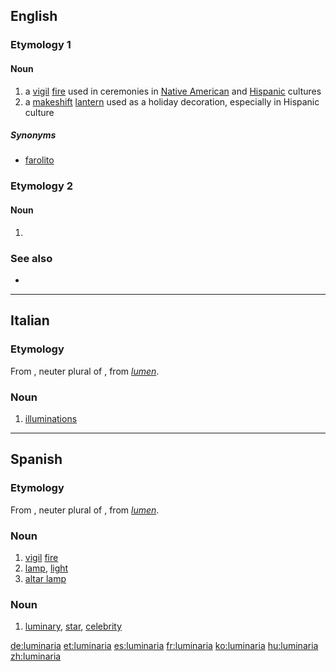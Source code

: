 ==English==

===Etymology 1===
{{etyl|es|en}}

====Noun====
{{en-noun}}

# a [[vigil]] [[fire]] used in ceremonies in [[Native American]] and [[Hispanic]] cultures
# a [[makeshift]] [[lantern]] used as a holiday decoration, especially in Hispanic culture

=====Synonyms=====
* {{sense|lantern}} [[farolito]]

===Etymology 2===

====Noun====
{{head|en|noun plural form}}

# {{plural of|luminarium|lang=en}}

===See also===
* {{pedialite}}

----

==Italian==

===Etymology===
From {{etyl|LL.|it}} {{term|luminaria|lang=la}}, neuter plural of {{term|luminare|lang=la}}, from {{etyl|la|it}} ''[[lumen]]''.

===Noun===
{{wikipedia|lang=it}}
{{it-noun|f}}

# {{context|chiefly|in the plural|lang=it}} [[illuminations]]

----

==Spanish==

===Etymology===
From {{etyl|LL.|es}} {{term|luminaria|lang=la}}, neuter plural of {{term|luminare|lang=la}}, from {{etyl|la|es}} ''[[lumen]]''.

===Noun===
{{es-noun|f}}

# [[vigil]] [[fire]]
# [[lamp]], [[light]]
# [[altar lamp]]

===Noun===
{{es-noun|mf}}

# [[luminary]], [[star]], [[celebrity]]

[[de:luminaria]]
[[et:luminaria]]
[[es:luminaria]]
[[fr:luminaria]]
[[ko:luminaria]]
[[hu:luminaria]]
[[zh:luminaria]]